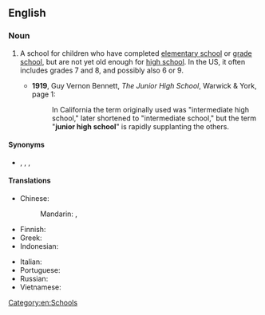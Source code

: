 ==English==
{{wikipedia}}

===Noun===
{{en-noun|~}}

# {{lb|en|education}} A school for children who have completed [[elementary school]] or [[grade school]], but are not yet old enough for [[high school]]. In the US, it often includes grades 7 and 8, and possibly also 6 or 9.
#* '''1919''', Guy Vernon Bennett, ''The Junior High School'', Warwick & York, page 1:
#*: In California the term originally used was "intermediate high school," later shortened to "intermediate school," but the term "'''junior high school'''" is rapidly supplanting the others.

====Synonyms====
* {{sense|school between elementary and high school}} {{l|en|intermediate high school}}, {{l|en|intermediate school}}, {{l|en|junior high}}, {{l|en|middle school}}

====Translations====
{{trans-top|school for children that have completed elementary school}}
* Chinese:
*: Mandarin: {{t+|cmn|初級中學|sc=Hani}}, {{t+|cmn|初级中学|tr=chūjí zhōngxué|sc=Hani}}
* Finnish: {{t|fi|[[peruskoulun]] [[yläaste]]}}
* Greek: {{t+|el|γυμνάσιο|n}}
* Indonesian: {{t+|id|sekolah menengah pertama}}
{{trans-mid}}
* Italian: {{t|it|scuola media|f}}
* Portuguese: {{t-needed|pt}}
* Russian: {{t-needed|ru}}
* Vietnamese: {{t|vi|trường trung học cơ sở}}
{{trans-bottom}}

[[Category:en:Schools]]